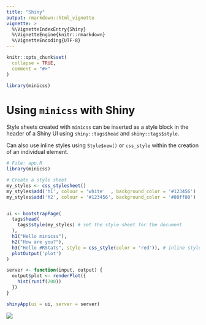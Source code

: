 ```yaml
---
title: "Shiny"
output: rmarkdown::html_vignette
vignette: >
  %\VignetteIndexEntry{Shiny}
  %\VignetteEngine{knitr::rmarkdown}
  %\VignetteEncoding{UTF-8}
---
```


```r
knitr::opts_chunk$set(
  collapse = TRUE,
  comment = "#>"
)
```

```r
library(minicss)
```


# Using `minicss` with Shiny

Style sheets created with `minicss` can be inserted as a style block in the 
header of a Shiny UI using `shiny::tags$head` and `shiny::tags$style`.

Can also use inline styles using `Style$new()` or `css_style` within the creation of
an individual element.

```r
# File: app.R
library(minicss)

# Create a style sheet
my_styles <- css_stylesheet()
my_styles$add('h1', colour = 'white'  , background_color = '#123456')
my_styles$add('h2', colour = '#123456', background_color = '#80ff80')


ui <- bootstrapPage(
  tags$head(
    tags$style(my_styles) # set the style sheet for the document
  ),
  h1("Hello minicss"),
  h2("How are you?"),
  h3("Hello #RStats", style = css_style(color = 'red')), # inline style
  plotOutput('plot')
)

server <- function(input, output) {
  output$plot <- renderPlot({
    hist(runif(200))
  })
}

shinyApp(ui = ui, server = server)
```


<img src="../man/figures/shiny.png">